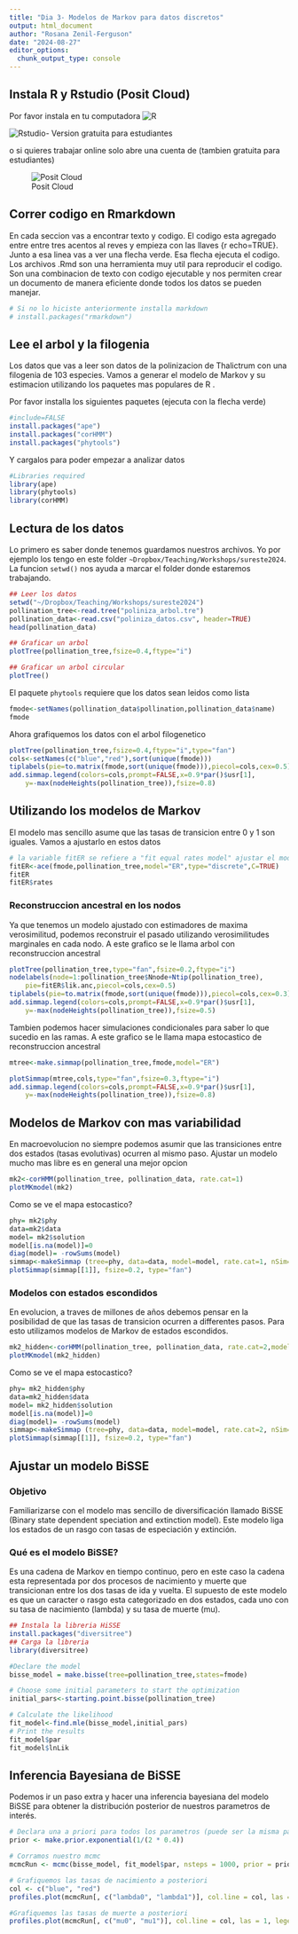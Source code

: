 ```yaml
---
title: "Dia 3- Modelos de Markov para datos discretos"
output: html_document
author: "Rosana Zenil-Ferguson"
date: "2024-08-27"
editor_options:
  chunk_output_type: console
---
```

## Instala R y Rstudio (Posit Cloud)

Por favor instala en tu computadora
![R](https://cran.r-project.org/)

![Rstudio](https://posit.co/download/rstudio-desktop/)- Version gratuita para estudiantes

o si quieres trabajar online solo abre una cuenta de (tambien gratuita para estudiantes)

![Posit Cloud](https://posit.cloud/)


## Correr codigo en Rmarkdown

En cada seccion vas a encontrar texto y codigo. El codigo esta agregado entre entre tres acentos al reves  y empieza con las llaves {r echo=TRUE}. Junto a esa linea vas a ver una flecha verde. Esa flecha ejecuta el codigo. Los archivos .Rmd son una herramienta muy util para reproducir el codigo. Son una combinacion de texto con codigo ejecutable y nos permiten crear un documento de manera eficiente donde todos los datos se pueden manejar. 

```r
# Si no lo hiciste anteriormente installa markdown
# install.packages("rmarkdown")
```

## Lee el arbol y la filogenia

Los datos que vas a leer son datos de la polinizacion de Thalictrum con una filogenia de 103 especies. Vamos a generar el modelo de Markov y su estimacion utilizando los paquetes mas populares de R . 


Por favor installa los siguientes paquetes (ejecuta con la flecha verde)
```r
#include=FALSE
install.packages("ape")
install.packages("corHMM")
install.packages("phytools")
```

Y cargalos para poder empezar a analizar datos
```r
#Libraries required
library(ape) 
library(phytools)
library(corHMM)
```


## Lectura de los datos

Lo primero es saber donde tenemos guardamos nuestros archivos. Yo por ejemplo los tengo en este folder `~Dropbox/Teaching/Workshops/sureste2024`. La funcion `setwd()` nos ayuda a marcar el folder donde estaremos trabajando.

```r
## Leer los datos
setwd("~/Dropbox/Teaching/Workshops/sureste2024")
pollination_tree<-read.tree("poliniza_arbol.tre")
pollination_data<-read.csv("poliniza_datos.csv", header=TRUE)
head(pollination_data)

## Graficar un arbol
plotTree(pollination_tree,fsize=0.4,ftype="i")

## Graficar un arbol circular
plotTree()

```

El paquete `phytools` requiere que los datos sean leidos como lista

```r
fmode<-setNames(pollination_data$pollination,pollination_data$name)
fmode

```

Ahora grafiquemos los datos con el arbol filogenetico
```r
plotTree(pollination_tree,fsize=0.4,ftype="i",type="fan")
cols<-setNames(c("blue","red"),sort(unique(fmode)))
tiplabels(pie=to.matrix(fmode,sort(unique(fmode))),piecol=cols,cex=0.5)
add.simmap.legend(colors=cols,prompt=FALSE,x=0.9*par()$usr[1],
    y=-max(nodeHeights(pollination_tree)),fsize=0.8)
```

## Utilizando los modelos de Markov

El modelo mas sencillo asume que las tasas de transicion entre 0 y 1 son iguales. Vamos a ajustarlo en estos datos

```r
# la variable fitER se refiere a "fit equal rates model" ajustar el model con tasas iguales para dos estados 
fitER<-ace(fmode,pollination_tree,model="ER",type="discrete",C=TRUE)
fitER
fitER$rates
```

### Reconstruccion ancestral en los nodos
Ya que tenemos un modelo ajustado con estimadores de maxima verosimilitud, podemos reconstruir el pasado utilizando verosimilitudes marginales en cada nodo.  A este grafico se le llama arbol con reconstruccion ancestral

```r
plotTree(pollination_tree,type="fan",fsize=0.2,ftype="i")
nodelabels(node=1:pollination_tree$Nnode+Ntip(pollination_tree),
    pie=fitER$lik.anc,piecol=cols,cex=0.5)
tiplabels(pie=to.matrix(fmode,sort(unique(fmode))),piecol=cols,cex=0.3)
add.simmap.legend(colors=cols,prompt=FALSE,x=0.9*par()$usr[1],
    y=-max(nodeHeights(pollination_tree)),fsize=0.5)
```

Tambien podemos hacer simulaciones condicionales para saber lo que sucedio en las ramas. A este grafico se le llama mapa estocastico de reconstruccion ancestral 

```r
mtree<-make.simmap(pollination_tree,fmode,model="ER")

plotSimmap(mtree,cols,type="fan",fsize=0.3,ftype="i")
add.simmap.legend(colors=cols,prompt=FALSE,x=0.9*par()$usr[1],
    y=-max(nodeHeights(pollination_tree)),fsize=0.8)
```

## Modelos de Markov con mas variabilidad

En macroevolucion no siempre podemos asumir que las transiciones entre dos estados (tasas evolutivas) ocurren al mismo paso. Ajustar un modelo mucho mas libre es en general una mejor opcion

```r
mk2<-corHMM(pollination_tree, pollination_data, rate.cat=1)
plotMKmodel(mk2)
```

Como se ve el mapa estocastico?
```r
phy= mk2$phy
data=mk2$data
model= mk2$solution
model[is.na(model)]=0
diag(model)= -rowSums(model)
simmap<-makeSimmap (tree=phy, data=data, model=model, rate.cat=1, nSim=1, nCores=1)
plotSimmap(simmap[[1]], fsize=0.2, type="fan")
```

### Modelos con estados escondidos 

En evolucion, a traves de millones de años debemos pensar en la posibilidad de que las tasas de transicion ocurren a differentes pasos. Para esto utilizamos modelos de Markov de estados escondidos.

```r
mk2_hidden<-corHMM(pollination_tree, pollination_data, rate.cat=2,model="ARD")
plotMKmodel(mk2_hidden)

```
Como se ve el mapa estocastico?
```r
phy= mk2_hidden$phy
data=mk2_hidden$data
model= mk2_hidden$solution
model[is.na(model)]=0
diag(model)= -rowSums(model)
simmap<-makeSimmap (tree=phy, data=data, model=model, rate.cat=2, nSim=1, nCores=1)
plotSimmap(simmap[[1]], fsize=0.2, type="fan")
```

## Ajustar un modelo BiSSE
### Objetivo

Familiarizarse con el modelo mas sencillo de diversificación llamado BiSSE (Binary state dependent speciation and extinction model). Este modelo liga los estados de un rasgo con tasas de especiación y extinción. 

### Qué es el modelo BiSSE?

Es una cadena de Markov en tiempo continuo, pero en este caso la cadena esta representada por dos procesos de nacimiento y muerte que transicionan entre los dos tasas de ida y vuelta. El supuesto de este modelo es que un caracter o rasgo esta categorizado en dos estados, cada uno con su tasa de nacimiento (lambda) y su tasa de muerte (mu). 

```r
## Instala la libreria HiSSE
install.packages("diversitree")
## Carga la libreria
library(diversitree)

#Declare the model
bisse_model = make.bisse(tree=pollination_tree,states=fmode)

# Choose some initial parameters to start the optimization
initial_pars<-starting.point.bisse(pollination_tree)

# Calculate the likelihood
fit_model<-find.mle(bisse_model,initial_pars)
# Print the results
fit_model$par
fit_model$lnLik
```

## Inferencia Bayesiana de BiSSE

Podemos ir un paso extra y hacer una inferencia bayesiana del modelo BiSSE para obtener la distribución posterior de nuestros parametros de interés.

```r
# Declara una a priori para todos los parametros (puede ser la misma para todos)
prior <- make.prior.exponential(1/(2 * 0.4))

# Corramos nuestro mcmc
mcmcRun <- mcmc(bisse_model, fit_model$par, nsteps = 1000, prior = prior, w = 0.1, print.every = 100)

# Grafiquemos las tasas de nacimiento a posteriori
col <- c("blue", "red")
profiles.plot(mcmcRun[, c("lambda0", "lambda1")], col.line = col, las = 1, legend = "topright")

#Grafiquemos las tasas de muerte a posteriori
profiles.plot(mcmcRun[, c("mu0", "mu1")], col.line = col, las = 1, legend = "topright")
```
